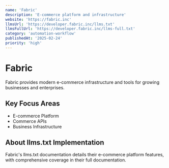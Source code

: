 ```yaml
---
name: 'Fabric'
description: 'E-commerce platform and infrastructure'
website: 'https://fabric.inc'
llmsUrl: 'https://developer.fabric.inc/llms.txt'
llmsFullUrl: 'https://developer.fabric.inc/llms-full.txt'
category: 'automation-workflow'
publishedAt: '2025-02-24'
priority: 'high'
---
```


# Fabric

Fabric provides modern e-commerce infrastructure and tools for growing businesses and enterprises.

## Key Focus Areas

- E-commerce Platform
- Commerce APIs
- Business Infrastructure

## About llms.txt Implementation

Fabric's llms.txt documentation details their e-commerce platform features, with comprehensive coverage in their full documentation.
